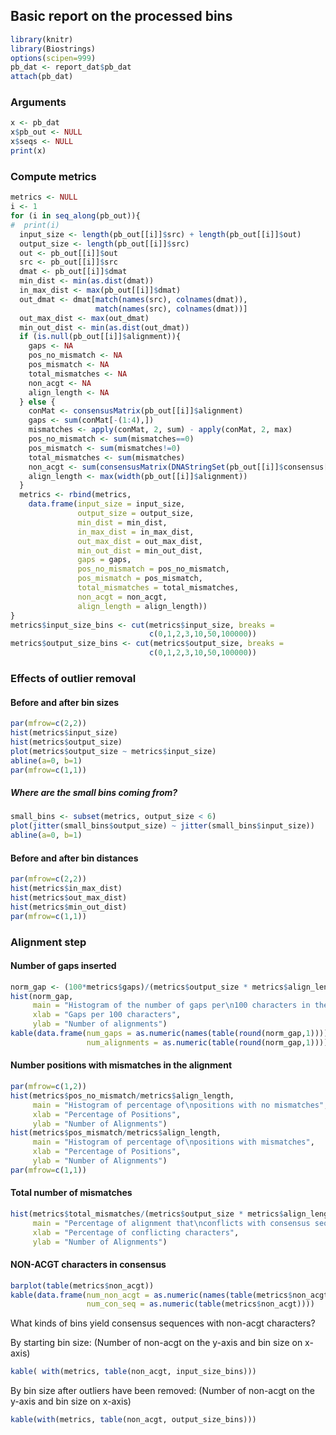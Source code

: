 ## Basic report on the processed bins

```r
library(knitr)
library(Biostrings)
options(scipen=999)
pb_dat <- report_dat$pb_dat
attach(pb_dat)
```

### Arguments

```r
x <- pb_dat
x$pb_out <- NULL
x$seqs <- NULL
print(x)
```

### Compute metrics

```r
metrics <- NULL
i <- 1
for (i in seq_along(pb_out)){
#  print(i)
  input_size <- length(pb_out[[i]]$src) + length(pb_out[[i]]$out)
  output_size <- length(pb_out[[i]]$src)
  out <- pb_out[[i]]$out
  src <- pb_out[[i]]$src
  dmat <- pb_out[[i]]$dmat
  min_dist <- min(as.dist(dmat))
  in_max_dist <- max(pb_out[[i]]$dmat)
  out_dmat <- dmat[match(names(src), colnames(dmat)), 
                   match(names(src), colnames(dmat))]
  out_max_dist <- max(out_dmat)
  min_out_dist <- min(as.dist(out_dmat))
  if (is.null(pb_out[[i]]$alignment)){
    gaps <- NA
    pos_no_mismatch <- NA
    pos_mismatch <- NA
    total_mismatches <- NA
    non_acgt <- NA
    align_length <- NA
  } else {
    conMat <- consensusMatrix(pb_out[[i]]$alignment)
    gaps <- sum(conMat[-(1:4),])
    mismatches <- apply(conMat, 2, sum) - apply(conMat, 2, max)
    pos_no_mismatch <- sum(mismatches==0)
    pos_mismatch <- sum(mismatches!=0)
    total_mismatches <- sum(mismatches)
    non_acgt <- sum(consensusMatrix(DNAStringSet(pb_out[[i]]$consensus[[1]]))[-(1:4),])
    align_length <- max(width(pb_out[[i]]$alignment))
  }
  metrics <- rbind(metrics,
    data.frame(input_size = input_size,
               output_size = output_size,
               min_dist = min_dist,
               in_max_dist = in_max_dist,
               out_max_dist = out_max_dist,
               min_out_dist = min_out_dist,
               gaps = gaps,
               pos_no_mismatch = pos_no_mismatch,
               pos_mismatch = pos_mismatch,
               total_mismatches = total_mismatches,
               non_acgt = non_acgt,
               align_length = align_length))
}
metrics$input_size_bins <- cut(metrics$input_size, breaks =
                               c(0,1,2,3,10,50,100000))
metrics$output_size_bins <- cut(metrics$output_size, breaks =
                               c(0,1,2,3,10,50,100000))
```

### Effects of outlier removal

#### Before and after bin sizes

```r
par(mfrow=c(2,2))
hist(metrics$input_size)
hist(metrics$output_size)
plot(metrics$output_size ~ metrics$input_size)
abline(a=0, b=1)
par(mfrow=c(1,1))
```

##### Where are the small bins coming from?

```r
small_bins <- subset(metrics, output_size < 6)
plot(jitter(small_bins$output_size) ~ jitter(small_bins$input_size))
abline(a=0, b=1)
```

#### Before and after bin distances

```r
par(mfrow=c(2,2))
hist(metrics$in_max_dist)
hist(metrics$out_max_dist)
hist(metrics$min_out_dist)
par(mfrow=c(1,1))
```

### Alignment step

#### Number of gaps inserted

```r
norm_gap <- (100*metrics$gaps)/(metrics$output_size * metrics$align_length)
hist(norm_gap,
     main = "Histogram of the number of gaps per\n100 characters in the alignment",
     xlab = "Gaps per 100 characters",
     ylab = "Number of alignments")
kable(data.frame(num_gaps = as.numeric(names(table(round(norm_gap,1)))),
                 num_alignments = as.numeric(table(round(norm_gap,1)))))
```

#### Number positions with mismatches in the alignment

```r
par(mfrow=c(1,2))
hist(metrics$pos_no_mismatch/metrics$align_length,
     main = "Histogram of percentage of\npositions with no mismatches",
     xlab = "Percentage of Positions",
     ylab = "Number of Alignments")
hist(metrics$pos_mismatch/metrics$align_length,
     main = "Histogram of percentage of\npositions with mismatches",
     xlab = "Percentage of Positions",
     ylab = "Number of Alignments")
par(mfrow=c(1,1))
```

#### Total number of mismatches

```r
hist(metrics$total_mismatches/(metrics$output_size * metrics$align_length),
     main = "Percentage of alignment that\nconflicts with consensus sequence",
     xlab = "Percentage of conflicting characters",
     ylab = "Number of Alignments")
```

#### NON-ACGT characters in consensus

```r
barplot(table(metrics$non_acgt))
kable(data.frame(num_non_acgt = as.numeric(names(table(metrics$non_acgt))),
                 num_con_seq = as.numeric(table(metrics$non_acgt))))
```

What kinds of bins yield consensus sequences with non-acgt characters?

By starting bin size: (Number of non-acgt on the y-axis and bin size on x-axis)
```r
kable( with(metrics, table(non_acgt, input_size_bins)))
```

By bin size after outliers have been removed: (Number of non-acgt on the y-axis and bin size on x-axis)
```r
kable(with(metrics, table(non_acgt, output_size_bins)))
```

